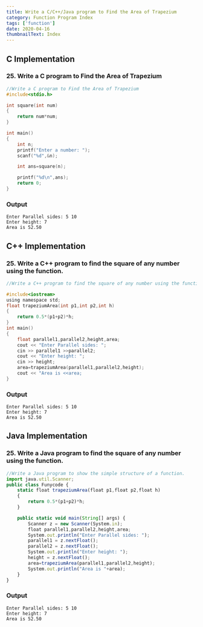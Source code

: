 ```yaml
---
title: Write a C/C++/Java program to Find the Area of Trapezium
category: Function Program Index
tags: ['function']
date: 2020-04-16
thumbnailText: Index
---
```


## C Implementation
### 25. Write a C program to Find the Area of Trapezium
```c
//Write a C program to Find the Area of Trapezium
#include<stdio.h>

int square(int num)
{
    return num*num;
}

int main()
{
    int n;
    printf("Enter a number: ");
    scanf("%d",&n);

    int ans=square(n);

    printf("%d\n",ans);
    return 0;
}
```
### Output
```
Enter Parallel sides: 5 10
Enter height: 7
Area is 52.50
```

## C++ Implementation
### 25. Write a C++ program to find the square of any number using the function.
```c
//Write a C++ program to find the square of any number using the function.

#include<iostream>
using namespace std;
float trapeziumArea(int p1,int p2,int h)
{
    return 0.5*(p1+p2)*h;
}
int main()
{
    float parallel1,parallel2,height,area;
    cout << "Enter Parallel sides: ";
    cin >> parallel1 >>parallel2;
    cout << "Enter height: ";
    cin >> height;
    area=trapeziumArea(parallel1,parallel2,height);
    cout << "Area is <<area;
}
```
### Output
```
Enter Parallel sides: 5 10
Enter height: 7
Area is 52.50
```

## Java Implementation
### 25. Write a Java program to find the square of any number using the function.
```js
//Write a Java program to show the simple structure of a function.
import java.util.Scanner;
public class Funycode {
    static float trapeziumArea(float p1,float p2,float h)
    {
        return 0.5*(p1+p2)*h;
    }

    public static void main(String[] args) {
        Scanner z = new Scanner(System.in);
        float parallel1,parallel2,height,area;
        System.out.println("Enter Parallel sides: ");
        parallel1 = z.nextFloat();
        parallel2 = z.nextFloat();
        System.out.println("Enter height: ");
        height = z.nextFloat();
        area=trapeziumArea(parallel1,parallel2,height);
        System.out.println("Area is "+area);
    }
}
```
### Output
```
Enter Parallel sides: 5 10
Enter height: 7
Area is 52.50
```

